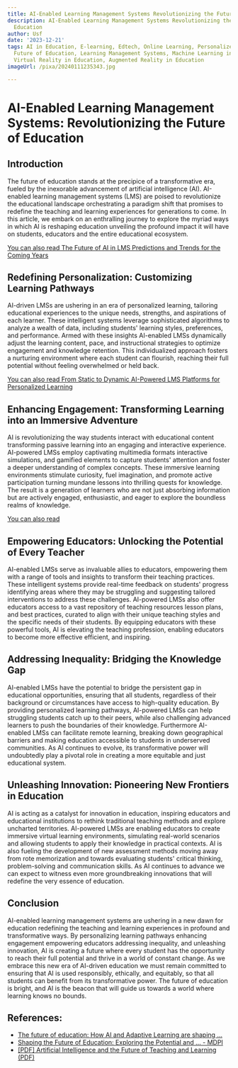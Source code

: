 ```yaml
---
title: AI-Enabled Learning Management Systems Revolutionizing the Future of Education
description: AI-Enabled Learning Management Systems Revolutionizing the Future of
  Education
author: Usf
date: '2023-12-21'
tags: AI in Education, E-learning, Edtech, Online Learning, Personalized Learning,
  Future of Education, Learning Management Systems, Machine Learning in Education,
  Virtual Reality in Education, Augmented Reality in Education
imageUrl: /pixa/20240111235343.jpg

---
```

# AI-Enabled Learning Management Systems: Revolutionizing the  Future of Education

## Introduction

The future of education stands at the precipice of  a transformative era, fueled  by the inexorable advancement of artificial intelligence (AI). AI-enabled learning management  systems  (LMS)  are poised to revolutionize the educational landscape orchestrating  a paradigm shift  that promises to redefine the  teaching  and learning experiences for generations  to come. In this article, we embark on an  enthralling journey  to explore the myriad ways in which AI is reshaping  education unveiling the profound impact it will have  on students, educators and the  entire educational ecosystem.

[You  can also read The  Future of AI in LMS Predictions and Trends for the Coming Years](The%20Future%20of%20AI%20in%20LMS%20Predictions%20and%20Trends%20for%20the%20Coming%20Years)


## Redefining Personalization: Customizing Learning Pathways

AI-driven LMSs are ushering in an era  of personalized learning,  tailoring educational experiences  to the unique needs, strengths, and aspirations of each learner. These intelligent systems leverage sophisticated algorithms to analyze a wealth of data, including students' learning styles,  preferences, and performance. Armed with these insights AI-enabled LMSs dynamically adjust the learning content, pace, and instructional strategies to optimize engagement and  knowledge retention. This individualized approach  fosters a nurturing environment where each student can flourish, reaching their full potential without feeling overwhelmed or held back.

[You can also read From  Static to Dynamic AI-Powered LMS Platforms for Personalized Learning](From%20Static%20to%20Dynamic%20AI-Powered%20LMS%20Platforms%20for%20Personalized%20Learning)


## Enhancing Engagement:  Transforming Learning into an Immersive Adventure

AI is revolutionizing the way students interact with educational content  transforming passive learning into an engaging and interactive experience. AI-powered LMSs employ captivating multimedia formats interactive simulations, and  gamified elements to capture  students' attention and foster a deeper understanding of complex concepts. These immersive  learning environments stimulate  curiosity, fuel imagination, and promote active  participation turning mundane  lessons into thrilling quests for knowledge.  The result  is a generation of learners who are not just absorbing information but are  actively engaged, enthusiastic, and eager to explore the boundless realms of knowledge.

[You can also read ]()


## Empowering Educators:  Unlocking the Potential of Every Teacher

AI-enabled LMSs serve as invaluable allies to educators, empowering them with a range of tools and insights to transform their  teaching  practices. These intelligent systems provide real-time feedback on  students' progress  identifying areas where they may be struggling and suggesting tailored interventions to address these challenges. AI-powered LMSs also offer educators access to a vast repository of teaching resources lesson plans, and best practices, curated to  align with their unique teaching styles and the specific needs of their students.  By equipping educators with these powerful tools, AI is elevating the teaching profession, enabling educators to become more effective efficient, and inspiring.

## Addressing Inequality: Bridging the Knowledge Gap

AI-enabled  LMSs have the potential  to bridge the persistent  gap  in educational opportunities, ensuring that  all students, regardless of their background or circumstances have access to high-quality education. By providing personalized learning pathways, AI-powered LMSs  can help struggling students catch up to their peers, while also challenging advanced learners to push the boundaries of their knowledge. Furthermore AI-enabled LMSs can facilitate remote learning, breaking down geographical barriers  and making education accessible to students in underserved communities.  As AI continues to evolve, its  transformative power will undoubtedly play a pivotal role in creating a more equitable and just educational system.

## Unleashing Innovation: Pioneering New  Frontiers in Education

AI is acting as a catalyst  for innovation in education, inspiring educators and educational institutions to  rethink  traditional teaching methods and explore uncharted territories. AI-powered LMSs are enabling educators to create immersive virtual learning environments, simulating real-world scenarios and allowing students to apply their  knowledge in practical contexts. AI  is also fueling the development of new assessment methods  moving  away from rote memorization and towards evaluating students' critical thinking, problem-solving and communication skills. As AI continues to advance we can expect to witness even more  groundbreaking innovations that will redefine the very essence of education.

## Conclusion

AI-enabled learning management systems are ushering in  a new dawn for education redefining the teaching  and learning experiences  in profound  and transformative ways.  By personalizing learning pathways  enhancing engagement empowering educators addressing inequality, and unleashing innovation, AI is creating a future where every  student has the opportunity to reach their full potential and thrive in a  world of constant change. As we embrace this new  era of AI-driven education we must remain committed to  ensuring that AI is used responsibly, ethically, and equitably,  so that all students can benefit from its transformative power. The future of education is bright,  and AI is  the beacon that will guide us towards a world where learning knows no bounds.

## References:
- [The future of education: How AI and Adaptive Learning are shaping ...](https://www.infosysbpm.com/blogs/education-technology-services/the-future-of-education-how-ai-and-adaptive-learning-are-shaping-the-classrooms-of-the-future.html)
- [Shaping the Future of Education: Exploring the Potential and ... - MDPI](https://www.mdpi.com/2227-7102/13/7/692)
- [[PDF] Artificial Intelligence and the Future of Teaching and Learning (PDF)](https://www2.ed.gov/documents/ai-report/ai-report.pdf)
